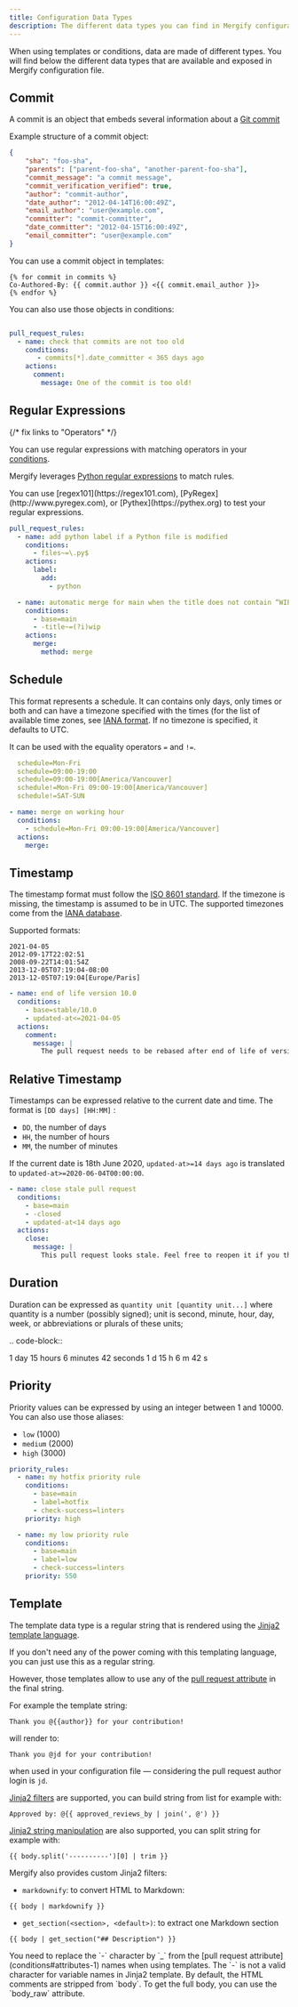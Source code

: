 ```yaml
---
title: Configuration Data Types
description: The different data types you can find in Mergify configuration file
---
```



When using templates or conditions, data are made of different types. You will
find below the different data types that are available and exposed in Mergify
configuration file.

## Commit

A commit is an object that embeds several information about a [Git
commit](https://docs.github.com/en/pull-requests/committing-changes-to-your-project/creating-and-editing-commits/about-commits)

Example structure of a commit object:

```json
{
    "sha": "foo-sha",
    "parents": ["parent-foo-sha", "another-parent-foo-sha"],
    "commit_message": "a commit message",
    "commit_verification_verified": true,
    "author": "commit-author",
    "date_author": "2012-04-14T16:00:49Z",
    "email_author": "user@example.com",
    "committer": "commit-committer",
    "date_committer": "2012-04-15T16:00:49Z",
    "email_committer": "user@example.com"
}
```

You can use a commit object in templates:

```jinja2
{% for commit in commits %}
Co-Authored-By: {{ commit.author }} <{{ commit.email_author }}>
{% endfor %}
```

You can also use those objects in conditions:

```yaml

pull_request_rules:
  - name: check that commits are not too old
    conditions:
       - commits[*].date_committer < 365 days ago
    actions:
      comment:
        message: One of the commit is too old!
```

## Regular Expressions

{/* fix links to "Operators" */}

You can use regular expressions with matching operators in your [conditions](conditions).

Mergify leverages [Python regular expressions](https://docs.python.org/3/library/re.html)
to match rules.

<Info>
  You can use [regex101](https://regex101.com),
  [PyRegex](http://www.pyregex.com), or [Pythex](https://pythex.org) to test your
  regular expressions.
</Info>

```yaml
pull_request_rules:
  - name: add python label if a Python file is modified
    conditions:
      - files~=\.py$
    actions:
      label:
        add:
          - python

  - name: automatic merge for main when the title does not contain “WIP” (ignoring case)
    conditions:
      - base=main
      - -title~=(?i)wip
    actions:
      merge:
        method: merge
```

## Schedule

This format represents a schedule. It can contains only days, only times or
both and can have a timezone specified with the times (for the list of
available time zones, see [IANA format](https://www.iana.org/time-zones). If no
timezone is specified, it defaults to UTC.

It can be used with the equality operators `=` and `!=`.

```yaml
  schedule=Mon-Fri
  schedule=09:00-19:00
  schedule=09:00-19:00[America/Vancouver]
  schedule!=Mon-Fri 09:00-19:00[America/Vancouver]
  schedule!=SAT-SUN
```

```yaml
- name: merge on working hour
  conditions:
    - schedule=Mon-Fri 09:00-19:00[America/Vancouver]
  actions:
    merge:
```

## Timestamp

The timestamp format must follow the [ISO 8601
standard](https://en.wikipedia.org/wiki/ISO_8601). If the timezone is missing,
the timestamp is assumed to be in UTC. The supported timezones come from the
[IANA database](https://www.iana.org/time-zones).

Supported formats:

```text
2021-04-05
2012-09-17T22:02:51
2008-09-22T14:01:54Z
2013-12-05T07:19:04-08:00
2013-12-05T07:19:04[Europe/Paris]
```

```yaml
- name: end of life version 10.0
  conditions:
    - base=stable/10.0
    - updated-at<=2021-04-05
  actions:
    comment:
      message: |
        The pull request needs to be rebased after end of life of version 10.0
```

## Relative Timestamp

Timestamps can be expressed relative to the current date and time. The format
is `[DD days] [HH:MM]` :

- `DD`, the number of days
- `HH`, the number of hours
- `MM`, the number of minutes

If the current date is 18th June 2020, `updated-at>=14 days ago` is translated
to `updated-at>=2020-06-04T00:00:00`.

```yaml
- name: close stale pull request
  conditions:
    - base=main
    - -closed
    - updated-at<14 days ago
  actions:
    close:
      message: |
        This pull request looks stale. Feel free to reopen it if you think it's a mistake.
```

## Duration

Duration can be expressed as `quantity unit [quantity unit...]` where quantity
is a number (possibly signed); unit is second, minute, hour, day, week, or
abbreviations or plurals of these units;

.. code-block::

1 day 15 hours 6 minutes 42 seconds
1 d 15 h 6 m 42 s

## Priority

Priority values can be expressed by using an integer between 1 and 10000.
You can also use those aliases:

- `low` (1000)
- `medium` (2000)
- `high` (3000)

```yaml
priority_rules:
  - name: my hotfix priority rule
    conditions:
      - base=main
      - label=hotfix
      - check-success=linters
    priority: high

  - name: my low priority rule
    conditions:
      - base=main
      - label=low
      - check-success=linters
    priority: 550
```

## Template

The template data type is a regular string that is rendered using the [Jinja2
template language](https://jinja.palletsprojects.com/templates/).

If you don't need any of the power coming with this templating language, you
can just use this as a regular string.

However, those templates allow to use any of the [pull request attribute](conditions/#attributes-11)
in the final string.

For example the template string:

```jinja2
Thank you @{{author}} for your contribution!
```

will render to:

```text
Thank you @jd for your contribution!
```

when used in your configuration file — considering the pull request author
login is `jd`.

[Jinja2
filters](https://jinja.palletsprojects.com/en/3.0.x/templates/#builtin-filters)
are supported, you can build string from list for example with:

```jinja2
Approved by: @{{ approved_reviews_by | join(', @') }}
```

[Jinja2 string
manipulation](https://jinja.palletsprojects.com/en/3.0.x/templates/#python-methods>)
are also supported, you can split string for example with:

```jinja2
{{ body.split('----------')[0] | trim }}
```

Mergify also provides custom Jinja2 filters:

- `markdownify`: to convert HTML to Markdown:

```jinja2
{{ body | markdownify }}
```

- `get_section(<section>, <default>)`: to extract one Markdown section

```jinja2
{{ body | get_section("## Description") }}
```

<Warning>
  You need to replace the `-` character by `_` from the [pull request attribute](conditions#attributes-1) names when
  using templates. The `-` is not a valid character for variable names in
  Jinja2 template.
</Warning>

<Info>
  By default, the HTML comments are stripped from `body`. To get the full
  body, you can use the `body_raw` attribute.
</Info>
